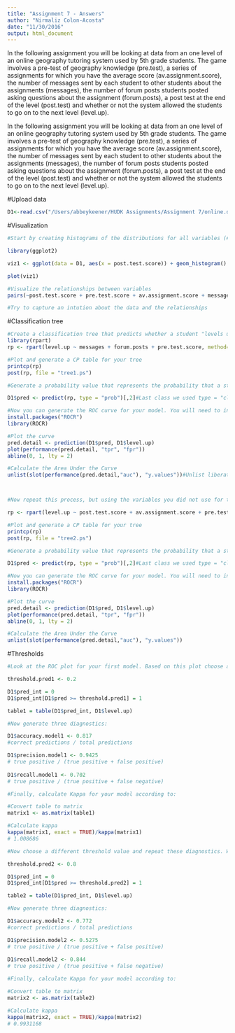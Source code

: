 ```yaml
---
title: "Assignment 7 - Answers"
author: "Nirmaliz Colon-Acosta"
date: "11/30/2016"
output: html_document
---
```


In the following assignment you will be looking at data from an one level of an online geography tutoring system used by 5th grade students. The game involves a pre-test of geography knowledge (pre.test), a series of assignments for which you have the average score (av.assignment.score),  the number of messages sent by each student to other students about the assignments (messages), the number of forum posts students posted asking questions about the assignment (forum.posts), a post test at the end of the level (post.test) and whether or not the system allowed the students to go on to the next level (level.up).  

In the following assignment you will be looking at data from an one level of an online geography tutoring system used by 5th grade students. The game involves a pre-test of geography knowledge (pre.test), a series of assignments for which you have the average score (av.assignment.score),  the number of messages sent by each student to other students about the assignments (messages), the number of forum posts students posted asking questions about the assignment (forum.posts), a post test at the end of the level (post.test) and whether or not the system allowed the students to go on to the next level (level.up).  

#Upload data
```r

D1<-read.csv("/Users/abbeykeener/HUDK Assignments/Assignment 7/online.data.csv", sep=",", header=TRUE)

```

#Visualization 
```r
#Start by creating histograms of the distributions for all variables (#HINT: look up "facet" in the ggplot documentation)

library(ggplot2)

viz1 <- ggplot(data = D1, aes(x = post.test.score)) + geom_histogram() + facet_grid(level.up ~.)

plot(viz1)

#Visualize the relationships between variables
pairs(~post.test.score + pre.test.score + av.assignment.score + messages + forum.posts, data= D1)

#Try to capture an intution about the data and the relationships

```
#Classification tree
```r
#Create a classification tree that predicts whether a student "levels up" in the online course using three variables of your choice (As we did last time, set all controls to their minimums)
library(rpart)
rp <- rpart(level.up ~ messages + forum.posts + pre.test.score, method="class", data = D1)

#Plot and generate a CP table for your tree 
printcp(rp)
post(rp, file = "tree1.ps")

#Generate a probability value that represents the probability that a student levels up based your classification tree 

D1$pred <- predict(rp, type = "prob")[,2]#Last class we used type = "class" which predicted the classification for us, this time we are using type = "prob" to see the probability that our classififcation is based on.

#Now you can generate the ROC curve for your model. You will need to install the package ROCR to do this.
install.packages("ROCR")
library(ROCR)

#Plot the curve
pred.detail <- prediction(D1$pred, D1$level.up) 
plot(performance(pred.detail, "tpr", "fpr"))
abline(0, 1, lty = 2)

#Calculate the Area Under the Curve
unlist(slot(performance(pred.detail,"auc"), "y.values"))#Unlist liberates the AUC value from the "performance" object created by ROCR



#Now repeat this process, but using the variables you did not use for the previous model and compare the plots & results of your two models. Which one do you think was the better model? Why? The second model is better because it is closest to 1. 

rp <- rpart(level.up ~ post.test.score + av.assignment.score + pre.test.score, method="class", data = D1)

#Plot and generate a CP table for your tree 
printcp(rp)
post(rp, file = "tree2.ps")

#Generate a probability value that represents the probability that a student levels up based your classification tree 

D1$pred <- predict(rp, type = "prob")[,2]#Last class we used type = "class" which predicted the classification for us, this time we are using type = "prob" to see the probability that our classififcation is based on.

#Now you can generate the ROC curve for your model. You will need to install the package ROCR to do this.
install.packages("ROCR")
library(ROCR)

#Plot the curve
pred.detail <- prediction(D1$pred, D1$level.up) 
plot(performance(pred.detail, "tpr", "fpr"))
abline(0, 1, lty = 2)

#Calculate the Area Under the Curve
unlist(slot(performance(pred.detail,"auc"), "y.values"))

```


#Thresholds
```r
#Look at the ROC plot for your first model. Based on this plot choose a probability threshold that balances capturing the most correct predictions against false positives. Then generate a new variable in your data set that classifies each student according to your chosen threshold.

threshold.pred1 <- 0.2

D1$pred_int = 0
D1$pred_int[D1$pred >= threshold.pred1] = 1

table1 = table(D1$pred_int, D1$level.up)

#Now generate three diagnostics:

D1$accuracy.model1 <- 0.817
#correct predictions / total predictions

D1$precision.model1 <- 0.9425
# true positive / (true positive + false positive)
  
D1$recall.model1 <- 0.702
# true positive / (true positive + false negative)

#Finally, calculate Kappa for your model according to:

#Convert table to matrix
matrix1 <- as.matrix(table1)

#Calculate kappa
kappa(matrix1, exact = TRUE)/kappa(matrix1)
# 1.008686

#Now choose a different threshold value and repeat these diagnostics. What conclusions can you draw about your two thresholds? model 1 is more useful because it has a higher number of true positives, it also has a higher precision score, it is also more accurate with relatively even categories 

threshold.pred2 <- 0.8

D1$pred_int = 0
D1$pred_int[D1$pred >= threshold.pred2] = 1

table2 = table(D1$pred_int, D1$level.up)

#Now generate three diagnostics:

D1$accuracy.model2 <- 0.772
#correct predictions / total predictions

D1$precision.model2 <- 0.5275
# true positive / (true positive + false positive)
  
D1$recall.model2 <- 0.844
# true positive / (true positive + false negative)

#Finally, calculate Kappa for your model according to:

#Convert table to matrix
matrix2 <- as.matrix(table2)

#Calculate kappa
kappa(matrix2, exact = TRUE)/kappa(matrix2)
# 0.9931168

```


